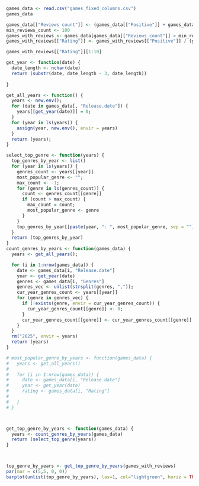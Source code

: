 ```r
games_data <- read.csv("games_fixed_columns.csv")
games_data
```


```r
games_data[["Reviews count"]] <- (games_data[["Positive"]] + games_data[["Negative"]])
min_reviews_count <- 100
games_with_reviews <- games_data[games_data[["Reviews count"]] > min_reviews_count, ]
games_with_reviews[["Rating"]] <- games_with_reviews[["Positive"]] / (games_with_reviews[["Reviews count"]])
```

```r
games_with_reviews[["Rating"]][1:10]
```


```r

get_year <- function(date) {
  date_length <- nchar(date)
  return (substr(date, date_length - 3, date_length))
  
}

get_all_years <- function() {
  years <- new.env();
  for (date in games_data[, "Release.date"]) {
    years[[get_year(date)]] = 0;
  }
  for (year in ls(years)) {
    assign(year, new.env(), envir = years)
  }
  return (years);
}
```

```r

select_top_genre <- function(years) {
  top_genres_by_year <- list()
  for (year in ls(years)) {
    genres_count <- years[[year]]
    most_popular_genre <- "";
    max_count <- -1;
    for (genre in ls(genres_count)) {
      count <- genres_count[[genre]]
      if (count > max_count) {
        max_count = count;
        most_popular_genre <- genre
      }
    }
    top_genres_by_year[[paste(year, ": ", most_popular_genre, sep = "")]] = max_count
  }
  return (top_genres_by_year)
}
count_genres_by_years <- function(games_data) {
  years <- get_all_years();

  for (i in 1:nrow(games_data)) {
    date <- games_data[i, "Release.date"]
    year <- get_year(date)
    genres <- games_data[i, "Genres"]
    genres_vec <- unlist(strsplit(genres, ","));
    cur_year_genres_count <- years[[year]]
    for (genre in genres_vec) {
      if (!exists(genre, envir = cur_year_genres_count)) {
        cur_year_genres_count[[genre]] <- 0;
      }
      cur_year_genres_count[[genre]] <- cur_year_genres_count[[genre]] + 1;
    }
  }
  rm("2025", envir = years)
  return (years)
}

# most_popular_genre_by_years <- function(games_data) {
#   years <- get_all_years()
# 
#   for (i in 1:nrow(games_data)) {
#     date <- games_data[i, "Release.date"]
#     year <- get_year(date)
#     rating <- games_data[i, "Rating"]
#     
#   }
# }



get_top_genre_by_years <- function(games_data) {
  years <- count_genres_by_years(games_data)
  return (select_top_genre(years))
}




```

```r
top_genre_by_years <- get_top_genre_by_years(games_with_reviews)
par(mar = c(5,5, 0, 0))
barplot(unlist(top_genre_by_years), las=1, col="lightgreen", horiz = TRUE, cex.names = 0.6)

```

